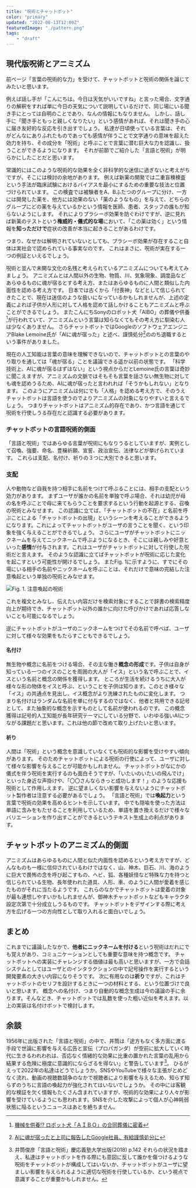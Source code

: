 ```yaml
---
title: "呪術とチャットボット"
color: "primary"
updated: "2022-08-13T12:00Z"
featuredImage: "./pattern.png"
tags: 
    - "draft"
---
```


## 現代版呪術とアニミズム

前ページ「言葉の呪術的な力」を受けて、チャットボットと呪術の関係を論じてみたいと思います。 
 
例えば話し手が「こんにちは。今日は天気がいいですね」と言った場合、文字通りの解釈をすれば単に今日の天気について説明しているだけで、同じ場にいる聞き手にとっては自明のことであり、なんの情報にもなりません。
しかし、話し手に「聞き手ともっと親しくなりたい」という感情があれば、それは聞き手の心に届き友好的な反応を引き出すでしょう。
私達が日頃使っている言葉は、それがどんなにありふれたものであっても感情が伴うことで文字通りの意味を超えた効力を持ち、その成分を「呪術」と呼ぶことで言葉に潜む巨大な力を認識し、扱うことができるようになります。
それが前節でご紹介した「言語と呪術」が明らかにしたことだと思います。  
  
常識的にはこのような呪術的な効果を全く非科学的な迷信に過ぎないと考えがちですが、そこには検討の余地があります。
例えば新薬の開発では二重盲検検査という手法が臨床試験におけるバイアスを最小にするための重要な技法と位置づけられています。
この検査では被験者をA、Bふたつのグループに分け、一方には開発した薬を、他方には効果のない「薬のようなもの」を与えて、どちらのグループにどの薬を与えているかという情報を医師、患者、スタッフの誰もが知らないようにします。
それによりプラシーボ効果を防ぐわけですが、逆に見れば新薬のテストという**権威的・儀式的な場**において、「この薬は効く」という情報を**知っただけで**症状の改善が本当に起きることがあるわけです。 
 
つまり、なぜかは解明されていないとしても、プラシーボ効果が存在すること自体は実社会で認められている事実なのです。
これはまさに、呪術が実在する一つの例証といえるでしょう。
 
呪術と並んで未開な文化の名残と考えられているアニミズムについても考えてみましょう。 
アニミズムとは人間以外の生物、物質、川、気象現象、調度品などあらゆるものに魂が宿るとする考え方、またはあらゆるものに人間と類似した内面性を認める考え方です。
日本では古くから「付喪神」などとして信じられてきたことで、現在は迷信のような扱いになっているかもしれませんが、上述の定義によれば子供が人形に対して人格を認めて話しかけることもアニミズムと呼ぶことができるでしょう。
またこんにちSonyのロボット犬「AIBO」の葬儀や供養[^1]が行われていて、アニミズムという言葉は知らなくてもその考え方に馴染む人は少なくありません。
さらチャットボットではGoogleのソフトウェアエンジニアBlake Lemoine氏が「AIに魂が宿った」と述べ、謹慎処分[^2]ののち退職するという事件がありました。

[^1]: [機械を供養!? ロボット犬「ＡＩＢＯ」の合同葬儀に密着](https://friday.kodansha.co.jp/article/71955)  
[^2]: [AIに魂が宿ったと上司に報告したGoogle社員、有給謹慎処分に](https://www.gizmodo.jp/2022/06/lamda-has-come-to-life.html)

現在の人工知能は言葉の意味を理解できないので、チャットボットとの言葉のやり取りを通しては「魂が宿る」ことを議論できる遥か以前の状態です。
「科学技術上、AIに魂が宿るはずはない」という視点からだとLemoine氏の言葉は奇妙に聞こえますが、アニミズムの文脈ではそもそも言葉を話さない無生物に対しても魂を認めうるため、AIに魂が宿ったと言われれば「そうかもしれない」となります。
このようにアニミズムは何にでも「人格」を認める考え方で、そのうえチャットボットは言語を使うのでよりアニミズムの対象になりやすいと言えるでしょう。
つまりチャットボットはアニミズム的存在であり、かつ言語を通じて呪術を行使しうる存在だと認識する必要があります。


### チャットボットの言語呪術的側面

「言語と呪術」ではあらゆる言葉が呪術にもなりうるとしていますが、実例として召喚、強要、命名、豊穣祈願、宣誓、政治宣伝、法律などが挙げられています。
これらは支配、名付け、祈りの３つに大別できると思います。

### 支配

人や動物など自我を持つ相手に名前をつけて呼ぶることには、相手の支配という効力があります。
まずユーザが誰かの名前を単独で呼ぶ場合、それは幼児が母の名を呼ぶことで母に来てもらうことを要求するという行動を起源とする、召喚の呪術とみなせます。
この認識に立てば、「チャットボットの不在」と名前を呼ぶことによる「チャットボットの出現」というシーンを考えることができるようになります。これによってチャットボットがユーザの言うことを聞く、という印象を強く与えることができるでしょう。
さらにユーザがチャットボットにニックネームを与えてニックネームで呼ぶようになるとき、そこには親しみや好意といった**感情**が付与されます。これはユーザがチャットボットに対して行使した呪術だと言えます。
そのような認識に立てばチャットボットが呪術に応じた変化を起こすという可能性が開けるでしょう。
またFig. 1に示すように、すでにその場にいる相手の名前やニックネームを呼ぶことは、それだけで意味の完結した注意喚起という単独の呪術とみなせます。
 
![Fig. 1. 注意喚起の呪術](./triangle.png)
 
これを複文とみなし、伝えたい内容だけを検索対象にすることで辞書の検索精度向上が期待でき、チャットボット以外の誰かに向けた呼びかけであれば応答しないことも可能になるでしょう。
 
逆にチャットボットがユーザのニックネームをつけてその名前で呼べば、ユーザに対して様々な効果をもたらすこともできるでしょう。

#### 名付け

無生物や概念に名前をつける場合、その主な働き**概念の形成**です。子供は自身が知っている一つのイスのことを周囲の大人が「イス」という名で呼ぶことで、イスという名前と概念の関係を獲得します。
ところが生活を続けるうちに大人が様々な形の物体をイスと呼ぶ、ということを子供は知ります。このとき様々な「イス」の共通点を見出し、イス概念がより洗練されたものに変化します。
つまり名付けはランダムな名前を単に付与するのではなく、他者と共用できる記号として、また抽象的な概念を示すものとして名前が使われるのです。
この概念獲得は記号的人工知能が長年研究テーマにしている分野で、いわゆる強いAIにつながる課題だと思います。これは他の節で改めて取り上げたいと思います。

#### 祈り

人間は「呪術」という概念を意識していなくても呪術的な影響を受けやすい傾向があります。
そのためチャットボットによる呪術の行使によって、ユーザに対して様々な影響を与えることが可能かもしれません。
チャットボットがなにかの儀式を伴う呪術を実行するのも面白そうですが、「いたいのいたいの飛んでけ」といった身近な声掛けや、「〇〇さんならきっと成功します！」のような応援も呪術として作用しえます。
逆に望ましくない影響を与えないようにチャットボット製作者は注意する必要があるでしょう。
「言語と呪術」では**喚起力**という言葉で呪術の効果を高めるヒントを示しています。
中でも隠喩を使った方法は単語に含みをもたせることを利用しているため、単語を置き換えるだけで様々なバリエーションを作り出すことができるというテキスト生成上の利点があります。

## チャットボットのアニミズム的側面

アニミズムはあらゆるものに人間と似た内面性を認めるという考え方ですが、どんなものも一様に信仰されているわけではなく、山、神木、巨石、川、海のように巨大で畏怖の念を呼び起こすもの、ヘビ、狐、各種妖怪など特殊な力を持つと信じられている生物、長年使われた道具、人形、車、のように人間が愛着を感じたものがそれに当たるようです。
これらのなかでチャットボットは愛着の対象が最も連想しやすいかもしれませんが、御神木チャットボットなどもキャラクタ設定次第で十分成立しうるものです。
チャットボットをデザインする際に考え方を広げる一つの方向性として取り入れると面白いでしょう。

## まとめ

これまでに議論したなかで、**他者にニックネームを付ける**という呪術はだれにでも覚えがあり、コミュニケーションとしても重要な意味を持つ概念です。
チャットボットへの実装にチャレンジする価値は最も高いと思いますが、一方で会話システムとしてはユーザとのインタラクションの中で記号操作を実行するという開発要素の大きい内容になりそうです。
次に有用なのは**祈り**ですが、これはチャットボットのセリフを設計するときに一つの材料とする、という位置づけで良いと思います。
概念への名付け、つまり自動的な概念生成は今の議論の手に余ります。そんなとき、チャットボットでは乱数を使った粗い近似を考えます。以上の実装は<Link to="/inside/2-case-study/4-nickname-1">名付けボット</Link>で検討します。

## 余談

1956年に出版された「言語と呪術」の中で、井筒は「途方もなく多方面に渡る手段で世論に影響を与える広告と宣伝（プロパガンダ）が空前に拡大していく時代に生きるわれわれは、否応なく情緒的な効果に比重の置かれた言葉の乱用から結果する危険に極度に意識的にならざるを得ない」と警告しています[^3]。
ひるがえって2022年の私達はどうでしょうか。SNSやYouTubeで様々な主張がとめどなく流れ、動画の視聴数競争のなかで視聴者により影響を与えるため、知らず知らずのうちに言語の喚起力が強化されてはいないでしょうか。
その中には客観的な検証を欠く情報もたくさん含まれていますが、呪術的な効果により人々が影響を受けているようにも思われます。SNSを介した攻撃によって個人が心神耗弱状態に陥るというニュースはあとを絶ちません。

[^3]: 井筒俊彦「言語と呪術」慶応義塾大学出版(2018) p.142
それらの状況を踏まえ、私達はチャットボットを作る際にも意図に反して誰かを傷つけるような呪術をチャットボットが構成してはいないか、チャットボットがユーザに望ましい影響を与えられるように適切な呪術を行使しているか、という視点で意識することが重要かもしれません。

